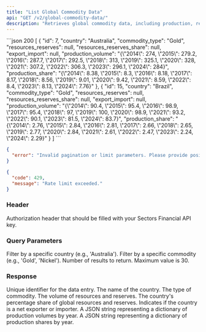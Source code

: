 ```yaml
---
title: "List Global Commodity Data"
api: "GET /v2/global-commodity-data/"
description: "Retrieves global commodity data, including production, reserves, and trade information. Allows filtering by country and commodity type."
---
```


<ResponseExample>
```json 200
[
    {
        "id": 7,
        "country": "Australia",
        "commodity_type": "Gold",
        "resources_reserves": null,
        "resources_reserves_share": null,
        "export_import": null,
        "production_volume": "{\"2014\": 274, \"2015\": 279.2, \"2016\": 287.7, \"2017\": 292.5, \"2018\": 313, \"2019\": 325.1, \"2020\": 328, \"2021\": 307.2, \"2022\": 306.3, \"2023\": 296.1, \"2024\": 284}",
        "production_share": "{\"2014\": 8.38, \"2015\": 8.3, \"2016\": 8.18, \"2017\": 8.17, \"2018\": 8.56, \"2019\": 9.01, \"2020\": 9.42, \"2021\": 8.59, \"2022\": 8.4, \"2023\": 8.13, \"2024\": 7.76}"
    },
    {
        "id": 15,
        "country": "Brazil",
        "commodity_type": "Gold",
        "resources_reserves": null,
        "resources_reserves_share": null,
        "export_import": null,
        "production_volume": "{\"2014\": 90.4, \"2015\": 95.4, \"2016\": 98.9, \"2017\": 95.4, \"2018\": 97, \"2019\": 100, \"2020\": 98.9, \"2021\": 93.2, \"2022\": 90.1, \"2023\": 81.5, \"2024\": 83.7}",
        "production_share": "{\"2014\": 2.76, \"2015\": 2.84, \"2016\": 2.81, \"2017\": 2.66, \"2018\": 2.65, \"2019\": 2.77, \"2020\": 2.84, \"2021\": 2.61, \"2022\": 2.47, \"2023\": 2.24, \"2024\": 2.29}"
    }
]
```

```json 400
{
  "error": "Invalid pagination or limit parameters. Please provide positive integers."
}
```

```json 429
{
  "code": 429,
  "message": "Rate limit exceeded."
}
```

</ResponseExample>

### Header

<ParamField header="Authorization" type="string" required>
  Authorization header that should be filled with your Sectors Financial API
  key.
</ParamField>

### Query Parameters

<ParamField query="country" type="string">
  Filter by a specific country (e.g., 'Australia').
</ParamField>
<ParamField query="commodity_type" type="string">
  Filter by a specific commodity (e.g., 'Gold', 'Nickel').
</ParamField>
<ParamField query="limit" type="integer" default="20">
  Number of results to return. Maximum value is 30.
</ParamField>

### Response

<ResponseField name="[]" type="GlobalCommodityData">
  <Expandable title="Global Commodity Data properties">
    <ResponseField name="id" type="integer">
      Unique identifier for the data entry.
    </ResponseField>
    <ResponseField name="country" type="string">
      The name of the country.
    </ResponseField>
    <ResponseField name="commodity_type" type="string">
      The type of commodity.
    </ResponseField>
    <ResponseField name="resources_reserves" type="number | null">
      The volume of resources and reserves.
    </ResponseField>
    <ResponseField name="resources_reserves_share" type="number | null">
      The country's percentage share of global resources and reserves.
    </ResponseField>
    <ResponseField name="export_import" type="string | null">
      Indicates if the country is a net exporter or importer.
    </ResponseField>
    <ResponseField name="production_volume" type="string (JSON Object) | null">
      A JSON string representing a dictionary of production volumes by year.
    </ResponseField>
    <ResponseField name="production_share" type="string (JSON Object) | null">
      A JSON string representing a dictionary of production shares by year.
    </ResponseField>
  </Expandable>
</ResponseField>
